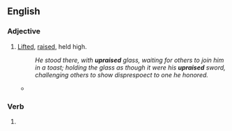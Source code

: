 ==English==

===Adjective===
{{en-adj|-}}

# {{lb|en|nonstandard|or|archaic}} [[lift|Lifted]], [[raise|raised]], held high.
#: ''He stood there, with '''upraised''' glass, waiting for others to join him in a toast; holding the glass as though it were his '''upraised''' sword, challenging others to show disprespoect to one he honored.''
#* {{quote-book
|en
|year=2008
|author={{w|Philip Roth}}
|title={{w|Indignation (novel)|Indignation}}
|section=
|passage= Not all of them, by no means anywhere close to all of them, just the most notable blockheads among them—three altogether, two freshmen and one sophomore, all of whom were among the first to be expelled the next day — masturbated into pairs of of stolen panties, masturbated just about as quickly as you could snap your fingers, before each hurled the deflowered panties, wet and fragrant with ejaculate, down into the  '''upraised'''   hands of the jubilant gathering of red-checked, snow-capped upperclassmen breathing steam like dragons and egging them on from below.}}

===Verb===
{{head|en|verb form}}

# {{en-past of|upraise}}